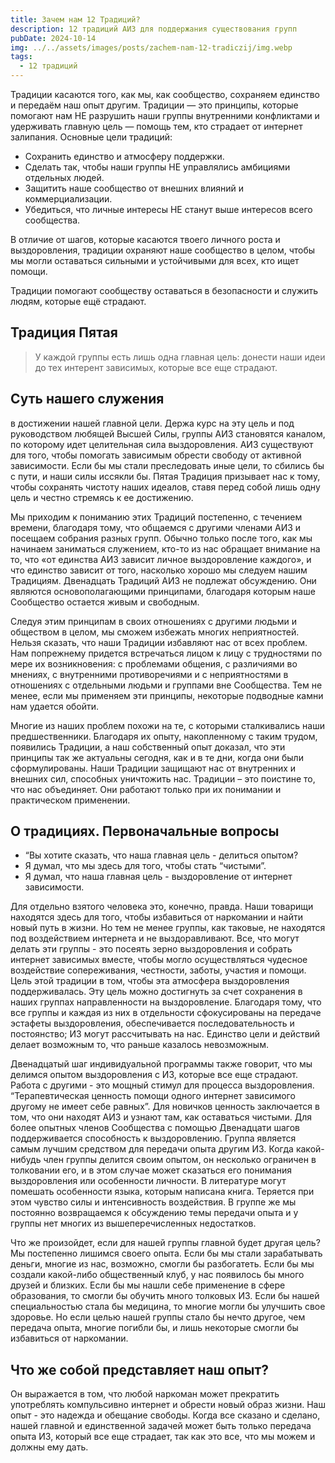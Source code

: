 ```yaml
---
title: Зачем нам 12 Традиций?
description: 12 традиций АИЗ для поддержания существования групп
pubDate: 2024-10-14
img: ../../assets/images/posts/zachem-nam-12-tradiczij/img.webp
tags:
  - 12 традиций
---
```

Традиции касаются того, как мы, как сообщество, сохраняем единство и передаём наш опыт другим. Традиции — это принципы, которые помогают нам НЕ разрушить наши группы внутренними конфликтами и удерживать главную цель — помощь тем, кто страдает от интернет залипания. Основные цели традиций:

* Сохранить единство и атмосферу поддержки.
* Сделать так, чтобы наши группы НЕ управлялись амбициями отдельных людей.
* Защитить наше сообщество от внешних влияний и коммерциализации.
* Убедиться, что личные интересы НЕ станут выше интересов всего сообщества.

В отличие от шагов, которые касаются твоего личного роста и выздоровления, традиции охраняют наше сообщество в целом, чтобы мы могли оставаться сильными и устойчивыми для всех, кто ищет помощи.

Традиции помогают сообществу оставаться в безопасности и служить людям, которые ещё страдают.

## Традиция Пятая

> У каждой группы есть лишь одна главная цель: донести наши идеи до тех интерент зависимых, которые все еще страдают.

## Суть нашего служения

в достижении нашей главной цели. Держа курс на эту цель и под руководством любящей Высшей Силы, группы АИЗ становятся каналом, по которому идет целительная сила выздоровления. АИЗ существуют для того, чтобы помогать зависимым обрести свободу от активной зависимости. Если бы мы стали преследовать иные цели, то сбились бы с пути, и наши силы иссякли бы. Пятая Традиция призывает нас к тому, чтобы сохранять чистоту наших идеалов, ставя перед собой лишь одну цель и честно стремясь к ее достижению.

Мы приходим к пониманию этих Традиций постепенно, с течением времени, благодаря тому, что общаемся с другими членами АИЗ и посещаем собрания разных групп. Обычно только после того, как мы начинаем заниматься служением, кто-то из нас обращает внимание на то, что «от единства АИЗ зависит личное выздоровление каждого», и что единство зависит от того, насколько хорошо мы следуем нашим Традициям. Двенадцать Традиций АИЗ не подлежат обсуждению. Они являются основополагающими принципами, благодаря которым наше Сообщество остается живым и свободным.

Следуя этим принципам в своих отношениях с другими людьми и обществом в целом, мы сможем избежать многих неприятностей. Нельзя сказать, что наши Традиции избавляют нас от всех проблем. Нам попрежнему придется встречаться лицом к лицу с трудностями по мере их возникновения: с проблемами общения, с различиями во мнениях, с внутренними противоречиями и с неприятностями в отношениях с отдельными людьми и группами вне Сообщества. Тем не менее, если мы применяем эти принципы, некоторые подводные камни нам удается обойти.

Многие из наших проблем похожи на те, с которыми сталкивались наши предшественники. Благодаря их опыту, накопленному с таким трудом, появились Традиции, а наш собственный опыт доказал, что эти принципы так же актуальны сегодня, как и в те дни, когда они были сформулированы. Наши Традиции защищают нас от внутренних и внешних сил, способных уничтожить нас. Традиции – это поистине то, что нас объединяет. Они работают только при их понимании и практическом применении.

## О традициях. Первоначальные вопросы

* “Вы хотите сказать, что наша главная цель - делиться опытом?
* Я думал, что мы здесь для того, чтобы стать “чистыми”.
* Я думал, что наша главная цель - выздоровление от интернет зависимости.

Для отдельно взятого человека это, конечно, правда. Наши товарищи находятся здесь для того, чтобы избавиться от наркомании и найти новый путь в жизни. Но тем не менее группы, как таковые, не находятся под воздействием интернета и не выздоравливают. Все, что могут делать эти группы - это посеять зерно выздоровления и собрать интернет зависимых вместе, чтобы могло осуществляться чудесное воздействие сопереживания, честности, заботы, участия и помощи. Цель этой традиции в том, чтобы эта атмосфера выздоровления поддерживалась. Эту цель можно достигнуть за счет сохранения в наших группах направленности на выздоровление. Благодаря тому, что все группы и каждая из них в отдельности сфокусированы на передаче эстафеты выздоровления, обеспечивается последовательность и постоянство; ИЗ могут рассчитывать на нас. Единство цели и действий делает возможным то, что раньше казалось невозможным.

Двенадцатый шаг индивидуальной программы также говорит, что мы делимся опытом выздоровления с ИЗ, которые все еще страдают. Работа с другими - это мощный стимул для процесса выздоровления. “Терапевтическая ценность помощи одного интернет зависимого другому не имеет себе равных”. Для новичков ценность заключается в том, что они находят АИЗ и узнают там, как оставаться чистыми. Для более опытных членов Сообщества с помощью Двенадцати шагов поддерживается способность к выздоровлению. Группа является самым лучшим средством для передачи опыта другим ИЗ. Когда какой-нибудь член группы делится своим опытом, он несколько ограничен в толковании его, и в этом случае может сказаться его понимания выздоровления или особенности личности. В литературе могут помешать особенности языка, которым написана книга. Теряется при этом чувство силы и интенсивность воздействия. В группе же мы постоянно возвращаемся к обсуждению темы передачи опыта и у группы нет многих из вышеперечисленных недостатков.

Что же произойдет, если для нашей группы главной будет другая цель? Мы постепенно лишимся своего опыта. Если бы мы стали зарабатывать деньги, многие из нас, возможно, смогли бы разбогатеть. Если бы мы создали какой-либо общественный клуб, у нас появилось бы много друзей и близких. Если бы мы нашли себе применение в сфере образования, то смогли бы обучить много толковых ИЗ. Если бы нашей специальностью стала бы медицина, то многие могли бы улучшить свое здоровье. Но если целью нашей группы стало бы нечто другое, чем передача опыта, многие погибли бы, и лишь некоторые смогли бы избавиться от наркомании.

## Что же собой представляет наш опыт?

Он выражается в том, что любой наркоман может прекратить употреблять компульсивно интернет и обрести новый образ жизни. Наш опыт - это надежда и обещание свободы. Когда все сказано и сделано, нашей главной и единственной задачей может быть только передача опыта ИЗ, который все еще страдает, так как это все, что мы можем и должны ему дать.
